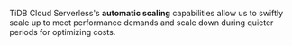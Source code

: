TiDB Cloud Serverless's **automatic scaling** capabilities allow us to swiftly scale up to meet performance demands and scale down during quieter periods for optimizing costs.